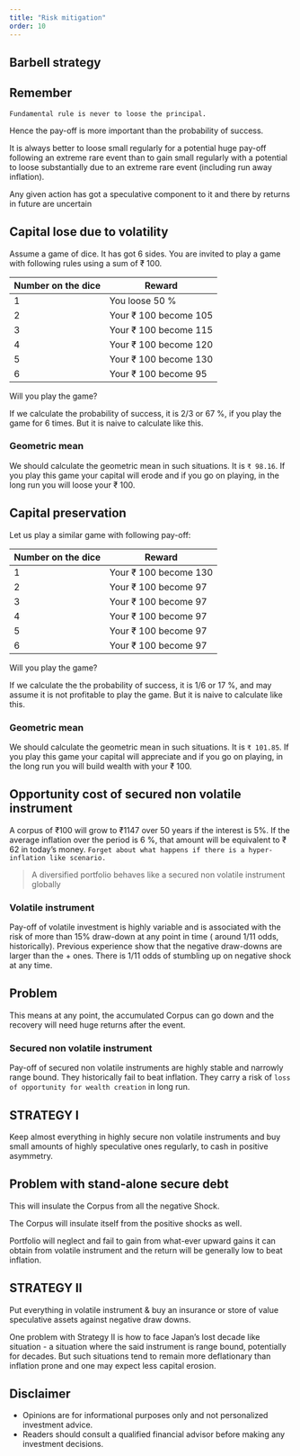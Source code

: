 ```yaml
---
title: "Risk mitigation"
order: 10
---
```


## Barbell strategy

::: callout-tip
## Remember

`Fundamental rule is never to loose the principal.`

Hence the pay-off is more important than the probability of success.

It is always better to loose small regularly for a potential huge pay-off following an extreme rare event than to gain small regularly with a potential to loose substantially due to an extreme rare event (including run away inflation).

Any given action has got a speculative component to it and there by returns in future are uncertain
:::

## Capital lose due to volatility

Assume a game of dice. It has got 6 sides. You are invited to play a game with following rules using a sum of ₹ 100.

| Number on the dice | Reward                |
|--------------------|-----------------------|
| 1                  | You loose 50 %        |
| 2                  | Your ₹ 100 become 105 |
| 3                  | Your ₹ 100 become 115 |
| 4                  | Your ₹ 100 become 120 |
| 5                  | Your ₹ 100 become 130 |
| 6                  | Your ₹ 100 become 95  |

Will you play the game?

If we calculate the probability of success, it is 2/3 or 67 %, if you play the game for 6 times. But it is naive to calculate like this.

### Geometric mean

We should calculate the geometric mean in such situations. It is `₹ 98.16`. If you play this game your capital will erode and if you go on playing, in the long run you will loose your ₹ 100.

## Capital preservation

Let us play a similar game with following pay-off:

| Number on the dice | Reward                |
|--------------------|-----------------------|
| 1                  | Your ₹ 100 become 130 |
| 2                  | Your ₹ 100 become 97  |
| 3                  | Your ₹ 100 become 97  |
| 4                  | Your ₹ 100 become 97  |
| 5                  | Your ₹ 100 become 97  |
| 6                  | Your ₹ 100 become 97  |

Will you play the game?

If we calculate the the probability of success, it is 1/6 or 17 %, and may assume it is not profitable to play the game. But it is naive to calculate like this.

### Geometric mean

We should calculate the geometric mean in such situations. It is `₹ 101.85`. If you play this game your capital will appreciate and if you go on playing, in the long run you will build wealth with your ₹ 100.

## Opportunity cost of secured non volatile instrument

A corpus of ₹100 will grow to ₹1147 over 50 years if the interest is 5%. If the average inflation over the period is 6 %, that amount will be equivalent to ₹ 62 in today's money. `Forget about what happens if there is a hyper-inflation like scenario.`

> A diversified portfolio behaves like a secured non volatile instrument globally

### Volatile instrument

Pay-off of volatile investment is highly variable and is associated with the risk of more than 15% draw-down at any point in time ( around $1/11$ odds, historically). Previous experience show that the negative draw-downs are larger than the + ones. There is $1/11$ odds of stumbling up on negative shock at any time.

::: callout-warning
## Problem

This means at any point, the accumulated Corpus can go down and the recovery will need huge returns after the event.
:::

### Secured non volatile instrument

Pay-off of secured non volatile instruments are highly stable and narrowly range bound. They historically fail to beat inflation. They carry a risk of `loss of opportunity for wealth creation` in long run.

## STRATEGY I

Keep almost everything in highly secure non volatile instruments and buy small amounts of highly speculative ones regularly, to cash in positive asymmetry.

::: callout-warning
## Problem with stand-alone secure debt

This will insulate the Corpus from all the negative Shock.

The Corpus will insulate itself from the positive shocks as well.

Portfolio will neglect and fail to gain from what-ever upward gains it can obtain from volatile instrument and the return will be generally low to beat inflation.
:::

## STRATEGY II

Put everything in volatile instrument & buy an insurance or store of value speculative assets against negative draw downs.

One problem with Strategy II is how to face Japan's lost decade like situation - a situation where the said instrument is range bound, potentially for decades. But such situations tend to remain more deflationary than inflation prone and one may expect less capital erosion.

::: {#cau-disclaimer .callout-caution}
## Disclaimer

-   Opinions are for informational purposes only and not personalized investment advice.
-   Readers should consult a qualified financial advisor before making any investment decisions.
:::
